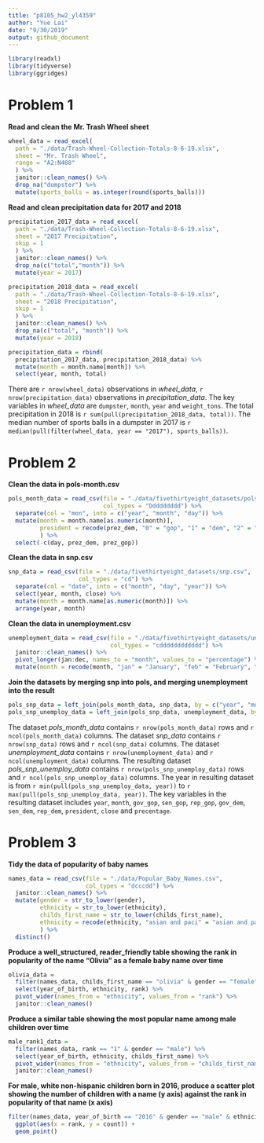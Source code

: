 ```yaml
---
title: "p8105_hw2_yl4359"
author: "Yue Lai"
date: "9/30/2019"
output: github_document
---
```

```r
library(readxl)
library(tidyverse)
library(ggridges)
```

# Problem 1

**Read and clean the Mr. Trash Wheel sheet**

```r
wheel_data = read_excel(
  path = "./data/Trash-Wheel-Collection-Totals-8-6-19.xlsx", 
  sheet = "Mr. Trash Wheel",
  range = "A2:N408"
  ) %>% 
  janitor::clean_names() %>% 
  drop_na("dumpster") %>% 
  mutate(sports_balls = as.integer(round(sports_balls)))
```

**Read and clean precipitation data for 2017 and 2018**

```r
precipitation_2017_data = read_excel(
  path = "./data/Trash-Wheel-Collection-Totals-8-6-19.xlsx",
  sheet = "2017 Precipitation",
  skip = 1
  ) %>% 
  janitor::clean_names() %>% 
  drop_na(c("total","month")) %>% 
  mutate(year = 2017)

precipitation_2018_data = read_excel(
  path = "./data/Trash-Wheel-Collection-Totals-8-6-19.xlsx",
  sheet = "2018 Precipitation",
  skip = 1
  ) %>% 
  janitor::clean_names() %>% 
  drop_na(c("total", "month")) %>% 
  mutate(year = 2018)

precipitation_data = rbind(
  precipitation_2017_data, precipitation_2018_data) %>% 
  mutate(month = month.name[month]) %>% 
  select(year, month, total)
```

There are `r nrow(wheel_data)` observations in _wheel_data_, 
`r nrow(precipitation_data)` observations in _precipitation_data_.
The key variables in _wheel_data_ are `dumpster`, `month`, `year` and `weight_tons`.
The total precipitation in 2018 is `r sum(pull(precipitation_2018_data, total))`. 
The median number of sports balls in a dumpster in 2017 is `r median(pull(filter(wheel_data, year == "2017"), sports_balls))`.

# Problem 2

**Clean the data in pols-month.csv**

```r
pols_month_data = read_csv(file = "./data/fivethirtyeight_datasets/pols-month.csv", 
                           col_types = "Ddddddddd") %>% 
  separate(col = "mon", into = c("year", "month", "day")) %>%
  mutate(month = month.name[as.numeric(month)],
         president = recode(prez_dem, "0" = "gop", "1" = "dem", "2" = "dem")
         ) %>% 
  select(-c(day, prez_dem, prez_gop))
```

**Clean the data in snp.csv**

```r
snp_data = read_csv(file = "./data/fivethirtyeight_datasets/snp.csv", 
                    col_types = "cd") %>% 
  separate(col = "date", into = c("month", "day", "year")) %>% 
  select(year, month, close) %>% 
  mutate(month = month.name[as.numeric(month)]) %>% 
  arrange(year, month)
```

**Clean the data in unemployment.csv**

```r
unemployment_data = read_csv(file = "./data/fivethirtyeight_datasets/unemployment.csv",
                             col_types = "cdddddddddddd") %>% 
  janitor::clean_names() %>% 
  pivot_longer(jan:dec, names_to = "month", values_to = "percentage") %>% 
  mutate(month = recode(month, "jan" = "January", "feb" = "February", "mar" = "March", "apr" = "April", "jun" = "June", "jul" = "July", "aug" = "August", "sep" = "September", "oct" = "October", "nov" = "November", "dec" = "December"))
```

**Join the datasets by merging snp into pols, and merging unemployment into the result**

```r
pols_snp_data = left_join(pols_month_data, snp_data, by = c("year", "month"))
pols_snp_unemploy_data = left_join(pols_snp_data, unemployment_data, by = c("year", "month"))
```

The dataset _pols_month_data_ contains `r nrow(pols_month_data)` rows and `r ncol(pols_month_data)` columns.
The dataset _snp_data_ contains `r nrow(snp_data)` rows and `r ncol(snp_data)` columns.
The dataset _unemployment_data_ contains `r nrow(unemployment_data)` and `r ncol(unemployment_data)` columns.
The resulting dataset _pols_snp_unemploy_data_ contains `r nrow(pols_snp_unemploy_data)` rows and `r ncol(pols_snp_unemploy_data)` columns. 
The year in resulting dataset is from `r min(pull(pols_snp_unemploy_data, year))` to `r max(pull(pols_snp_unemploy_data, year))`.
The key variables in the resulting dataset includes `year`, `month`, `gov_gop`, `sen_gop`, `rep_gop`, `gov_dem`, `sen_dem`, `rep_dem`, `president`, `close` and `precentage`.

# Problem 3

**Tidy the data of popularity of baby names**

```r
names_data = read_csv(file = "./data/Popular_Baby_Names.csv",
                      col_types = "dcccdd") %>% 
  janitor::clean_names() %>% 
  mutate(gender = str_to_lower(gender), 
         ethnicity = str_to_lower(ethnicity), 
         childs_first_name = str_to_lower(childs_first_name),
         ethnicity = recode(ethnicity, "asian and paci" = "asian and pacific islander", "black non hisp" = "black non hispanic", "white non hisp" = "white non hispanic")
         ) %>% 
  distinct()
```

**Produce a well_structured, reader_friendly table showing the rank in popularity of the name "Olivia" as a female baby name over time**

```r
olivia_data = 
  filter(names_data, childs_first_name == "olivia" & gender == "female") %>% 
  select(year_of_birth, ethnicity, rank) %>% 
  pivot_wider(names_from = "ethnicity", values_from = "rank") %>% 
  janitor::clean_names()
```

**Produce a similar table showing the most popular name among male children over time**

```r
male_rank1_data = 
  filter(names_data, rank == "1" & gender == "male") %>% 
  select(year_of_birth, ethnicity, childs_first_name) %>% 
  pivot_wider(names_from = "ethnicity", values_from = "childs_first_name") %>% 
  janitor::clean_names()
```

**For male, white non-hispanic children born in 2016, produce a scatter plot showing the number of children with a name (y axis) against the rank in popularity of that name (x axis)**

```r
filter(names_data, year_of_birth == "2016" & gender == "male" & ethnicity == "white non hispanic") %>% 
  ggplot(aes(x = rank, y = count)) +
  geom_point()
```

